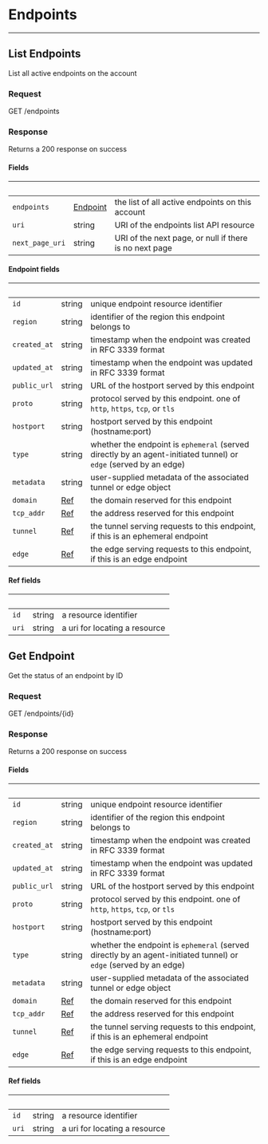 
# Endpoints

---

## List Endpoints

List all active endpoints on the account

### Request

GET /endpoints

<EndpointsListRequest />

### Response

Returns a 200 response on success

<EndpointsListResponse />

#### Fields

| &nbsp;          | &nbsp;                       | &nbsp;                                                 |
| --------------- | ---------------------------- | ------------------------------------------------------ |
| `endpoints`     | [Endpoint](#endpoint-fields) | the list of all active endpoints on this account       |
| `uri`           | string                       | URI of the endpoints list API resource                 |
| `next_page_uri` | string                       | URI of the next page, or null if there is no next page |

#### Endpoint fields

| &nbsp;       | &nbsp;             | &nbsp;                                                                                                           |
| ------------ | ------------------ | ---------------------------------------------------------------------------------------------------------------- |
| `id`         | string             | unique endpoint resource identifier                                                                              |
| `region`     | string             | identifier of the region this endpoint belongs to                                                                |
| `created_at` | string             | timestamp when the endpoint was created in RFC 3339 format                                                       |
| `updated_at` | string             | timestamp when the endpoint was updated in RFC 3339 format                                                       |
| `public_url` | string             | URL of the hostport served by this endpoint                                                                      |
| `proto`      | string             | protocol served by this endpoint. one of `http`, `https`, `tcp`, or `tls`                                        |
| `hostport`   | string             | hostport served by this endpoint (hostname:port)                                                                 |
| `type`       | string             | whether the endpoint is `ephemeral` (served directly by an agent-initiated tunnel) or `edge` (served by an edge) |
| `metadata`   | string             | user-supplied metadata of the associated tunnel or edge object                                                   |
| `domain`     | [Ref](#ref-fields) | the domain reserved for this endpoint                                                                            |
| `tcp_addr`   | [Ref](#ref-fields) | the address reserved for this endpoint                                                                           |
| `tunnel`     | [Ref](#ref-fields) | the tunnel serving requests to this endpoint, if this is an ephemeral endpoint                                   |
| `edge`       | [Ref](#ref-fields) | the edge serving requests to this endpoint, if this is an edge endpoint                                          |

#### Ref fields

| &nbsp; | &nbsp; | &nbsp;                        |
| ------ | ------ | ----------------------------- |
| `id`   | string | a resource identifier         |
| `uri`  | string | a uri for locating a resource |

## Get Endpoint

Get the status of an endpoint by ID

### Request

GET /endpoints/{id}

<EndpointsGetRequest />

### Response

Returns a 200 response on success

<EndpointsGetResponse />

#### Fields

| &nbsp;       | &nbsp;             | &nbsp;                                                                                                           |
| ------------ | ------------------ | ---------------------------------------------------------------------------------------------------------------- |
| `id`         | string             | unique endpoint resource identifier                                                                              |
| `region`     | string             | identifier of the region this endpoint belongs to                                                                |
| `created_at` | string             | timestamp when the endpoint was created in RFC 3339 format                                                       |
| `updated_at` | string             | timestamp when the endpoint was updated in RFC 3339 format                                                       |
| `public_url` | string             | URL of the hostport served by this endpoint                                                                      |
| `proto`      | string             | protocol served by this endpoint. one of `http`, `https`, `tcp`, or `tls`                                        |
| `hostport`   | string             | hostport served by this endpoint (hostname:port)                                                                 |
| `type`       | string             | whether the endpoint is `ephemeral` (served directly by an agent-initiated tunnel) or `edge` (served by an edge) |
| `metadata`   | string             | user-supplied metadata of the associated tunnel or edge object                                                   |
| `domain`     | [Ref](#ref-fields) | the domain reserved for this endpoint                                                                            |
| `tcp_addr`   | [Ref](#ref-fields) | the address reserved for this endpoint                                                                           |
| `tunnel`     | [Ref](#ref-fields) | the tunnel serving requests to this endpoint, if this is an ephemeral endpoint                                   |
| `edge`       | [Ref](#ref-fields) | the edge serving requests to this endpoint, if this is an edge endpoint                                          |

#### Ref fields

| &nbsp; | &nbsp; | &nbsp;                        |
| ------ | ------ | ----------------------------- |
| `id`   | string | a resource identifier         |
| `uri`  | string | a uri for locating a resource |
